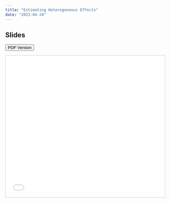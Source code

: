 ```yaml
---
title: "Estimating Heterogeneous Effects"
date: "2023-04-24"
---
```


## Slides


[<button class="btn"><i class="fa fa-download"></i> PDF Version</button>](../files/week04_Causality.pdf)

<iframe src="../slides/08/08-Regression.html" frameborder="0" marginwidth="0" marginheight="0" scrolling="no"  style="border:1px solid #CCC; border-width:1px; margin-bottom:5px; max-width: 100%;" allowfullscreen width="800" height="450">





